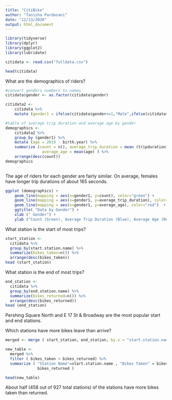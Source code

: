 ```yaml
---
title: "CitiBike"
author: "Tanisha Pardasani"
date: "12/13/2020"
output: html_document
---
```

```r
library(tidyverse)
library(dplyr) 
library(ggplot2)
library(lubridate)
```


```r
citidata <- read.csv("fulldata.csv")
```

```r
head(citidata)
```



What are the demographics of riders?
```r
#convert genders numbers to names
citidata$gender <- as.factor(citidata$gender)

citidata2 <-
    citidata %>%
    mutate (gender1 = ifelse(citidata$gender==1,"Male",ifelse(citidata$gender==2,"Female","Unknown")) ) 

#table of average trip duration and average age by gender
demographics <- 
    citidata2 %>%
    group_by (gender1) %>%
    mutate (age = 2019 - birth.year) %>%
    summarize (count = n(), average_trip_duration = mean (tripduration),
                average_age = mean(age) ) %>%
    arrange(desc(count))
demographics
    
```
The age of riders for each gender are fairly similar. On average, females have longer trip durations of about 165 seconds.



```r
ggplot (demographics) + 
    geom_line(mapping = aes(x=gender1, y=count), color="green") +
    geom_line(mapping = aes(x=gender1, y=average_trip_duration), color="blue") +
    geom_line(mapping = aes(x=gender1, y=average_age), color="red")  +
    ggtitle( "Data by Gender") +
    xlab (" Gender") +
    ylab ("Count (Green), Average Trip Duration (Blue), Average Age (Red)")
```

What station is the start of most trips?
```r
start_station <- 
  citidata %>% 
  group_by(start.station.name) %>% 
  summarize(bikes_taken=n()) %>% 
  arrange(desc(bikes_taken)) 
head (start_station)
```

What station is the end of most trips?
```r
end_station <- 
  citidata %>% 
  group_by(end.station.name) %>% 
  summarize(bikes_returned=n()) %>% 
  arrange(desc(bikes_returned)) 
head (end_station)
```
Pershing Square North and E 17 St & Broadway are the most popular start and end stations. 


Which stations have more bikes leave than arrive?
```r
merged <- merge ( start_station, end_station, by.x = "start.station.name", by.y = "end.station.name")

new_table <-
  merged %>%
  filter ( bikes_taken > bikes_returned) %>%
  summarize ( "Station Name"=start.station.name , "Bikes Taken" = bikes_taken , "Bikes Returned" =     
              bikes_returned )

head(new_table)
```

About half (458 out of 927 total stations) of the stations have more bikes taken than returned. 